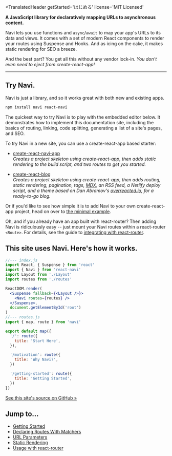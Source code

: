 
<TranslatedHeader
  getStarted='はじめる'
  license='MIT Licensed'
>

**A JavaScript library for declaratively mapping URLs to asynchronous content.**

Navi lets you use functions and `async`/`await` to map your app's URLs to its data and views. It comes with a set of modern React components to render your routes using Suspense and Hooks. And as icing on the cake, it makes static rendering for SEO a breeze.

And the best part? You get all this without any vendor lock-in. *You don't even need to eject from create-react-app!*

</TranslatedHeader>

<hr />

<MasteringAsyncJavaScript />

## Try Navi.

Navi is just a library, and so it works great with both new and existing apps.

```bash
npm install navi react-navi
```

The quickest way to try Navi is to play with the embedded editor below. It demonstrates how to implement this documentation site, including the basics of routing, linking, code splitting, generating a list of a site's pages, and SEO.

To try Navi in a new site, you can use a create-react-app based starter:

-   [create-react-navi-app](/create-react-navi-app/#create-react-navi-app)<br />
    *Creates a project skeleton using create-react-app, then adds static rendering to the build script, and two routes to get you started.*

-   [create-react-blog](/create-react-navi-app/#create-react-blog)<br />
    *Creates a project skeleton using create-react-app, then adds routing, static rendering, pagination, tags, [MDX](https://mdxjs.com), an RSS feed, a Netlify deploy script, and a theme based on Dan Abramov's [overreacted.io](http://overreacted.io), for a ready-to-go blog.*

Or if you'd like to see how simple it is to add Navi to your own create-react-app project, head on over to [the minimal example](./guides/minimal-example/).

Oh, and if you already have an app built with react-router? Then adding Navi is ridiculously easy -- just mount your Navi routes within a react-router `<Route>`. For details, see the guide to [integrating with react-router](./integrations/react-router).

## This site uses Navi. Here's how it works.

```jsx
//--- index.js
import React, { Suspense } from 'react'
import { Navi } from 'react-navi'
import Layout from './Layout'
import routes from './routes'

ReactDOM.render(
  <Suspense fallback={<Layout />}>
    <Navi routes={routes} />
  </Suspense>,
  document.getElementById('root')
)
//--- routes.js 
import { map, route } from 'navi'

export default map({
  '/': route({
    title: 'Start Here',
  }),

  '/motivation': route({
    title: 'Why Navi?',
  })

  '/getting-started': route({
    title: 'Getting Started',
  })
})
```

[See this site's source on GitHub &raquo;](https://github.com/frontarm/navi-website)

## Jump to...

- [Getting Started](../guides/getting-started)
- [Declaring Routes With Matchers](../reference/matchers)
- [URL Parameters](../guides/url-parameters)
- [Static Rendering](../guides/static-rendering)
- [Usage with react-router](../integrations/react-router)
